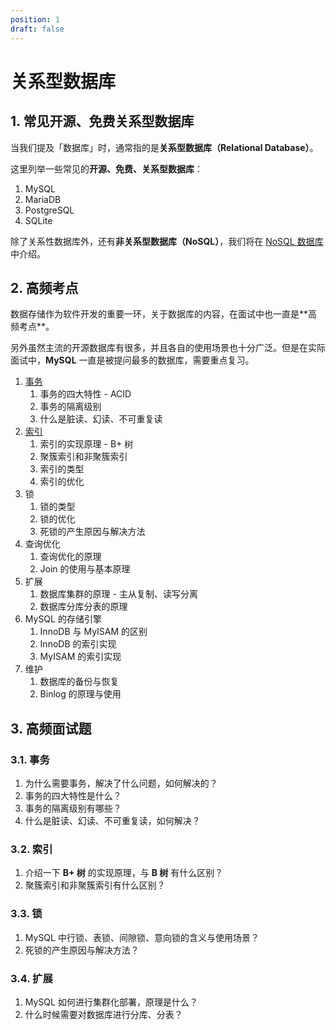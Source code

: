 ```yaml
---
position: 1
draft: false
---
```


# 关系型数据库

## 1. 常见开源、免费关系型数据库

当我们提及「数据库」时，通常指的是**关系型数据库（Relational Database）**。

这里列举一些常见的**开源、免费、关系型数据库**：

1. MySQL
2. MariaDB
3. PostgreSQL
4. SQLite

除了关系性数据库外，还有**非关系型数据库（NoSQL）**，我们将在 [NoSQL 数据库](../nosql/index.mdx) 中介绍。

## 2. 高频考点

数据存储作为软件开发的重要一环，关于数据库的内容，在面试中也一直是**<Red>高频考点</Red>**。

另外虽然主流的开源数据库有很多，并且各自的使用场景也十分广泛。但是在实际面试中，**<Green>MySQL</Green>** 一直是被提问最多的数据库，需要重点复习。

1. [事务](./transaction.mdx)
    1. 事务的四大特性 - ACID
    2. 事务的隔离级别
    3. 什么是脏读、幻读、不可重复读
2. [索引](./indices/index.mdx)
    1. 索引的实现原理 - B+ 树
    2. 聚簇索引和非聚簇索引
    2. 索引的类型
    3. 索引的优化
3. 锁
    1. 锁的类型
    2. 锁的优化
    3. 死锁的产生原因与解决方法
4. 查询优化
    1. 查询优化的原理
    2. Join 的使用与基本原理
5. 扩展
    1. 数据库集群的原理 - 主从复制、读写分离
    2. 数据库分库分表的原理
6. MySQL 的存储引擎
    1. InnoDB 与 MyISAM 的区别
    2. InnoDB 的索引实现
    3. MyISAM 的索引实现
7. 维护
    1. 数据库的备份与恢复
    2. Binlog 的原理与使用

## 3. 高频面试题

### 3.1. 事务

1. 为什么需要事务，解决了什么问题，如何解决的？
2. 事务的四大特性是什么？
3. 事务的隔离级别有哪些？
4. 什么是脏读、幻读、不可重复读，如何解决？

### 3.2. 索引

1. 介绍一下 **B+ 树** 的实现原理，与 **B 树** 有什么区别？
2. 聚簇索引和非聚簇索引有什么区别？

### 3.3. 锁

1. MySQL 中行锁、表锁、间隙锁、意向锁的含义与使用场景？
2. 死锁的产生原因与解决方法？

### 3.4. 扩展

1. MySQL 如何进行集群化部署，原理是什么？
2. 什么时候需要对数据库进行分库、分表？